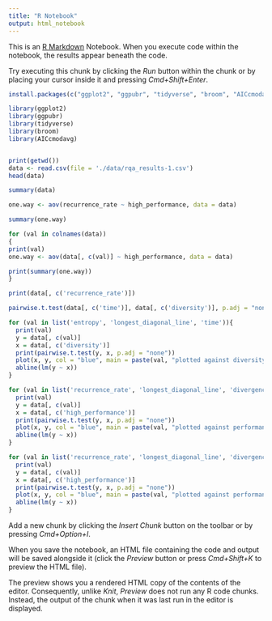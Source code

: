 ```yaml
---
title: "R Notebook"
output: html_notebook
---
```


This is an [R Markdown](http://rmarkdown.rstudio.com) Notebook. When you execute code within the notebook, the results appear beneath the code. 

Try executing this chunk by clicking the *Run* button within the chunk or by placing your cursor inside it and pressing *Cmd+Shift+Enter*. 
```r
install.packages(c("ggplot2", "ggpubr", "tidyverse", "broom", "AICcmodavg"))
```
```r
library(ggplot2)
library(ggpubr)
library(tidyverse)
library(broom)
library(AICcmodavg)
```
```r

```

```r
print(getwd())
data <- read.csv(file = './data/rqa_results-1.csv')
head(data)
```
```r
summary(data)
```
```r
one.way <- aov(recurrence_rate ~ high_performance, data = data)

summary(one.way)
```
```r
for (val in colnames(data))
{
print(val)
one.way <- aov(data[, c(val)] ~ high_performance, data = data)

print(summary(one.way))
}

```
```r
print(data[, c('recurrence_rate')])
```
```r
pairwise.t.test(data[, c('time')], data[, c('diversity')], p.adj = "none")
```
```r
for (val in list('entropy', 'longest_diagonal_line', 'time')){
  print(val)
  y = data[, c(val)]
  x = data[, c('diversity')]
  print(pairwise.t.test(y, x, p.adj = "none"))
  plot(x, y, col = "blue", main = paste(val, "plotted against diversity", sep=" "), xlab = "diversity", ylab = val)
  abline(lm(y ~ x))
}
```
```r
for (val in list('recurrence_rate', 'longest_diagonal_line', 'divergence', 'time')){
  print(val)
  y = data[, c(val)]
  x = data[, c('high_performance')]
  print(pairwise.t.test(y, x, p.adj = "none"))
  plot(x, y, col = "blue", main = paste(val, "plotted against performance", sep=" "), xlab = "diversity", ylab = val)
  abline(lm(y ~ x))
}
```
```r
for (val in list('recurrence_rate', 'longest_diagonal_line', 'divergence', 'time')){
  print(val)
  y = data[, c(val)]
  x = data[, c('high_performance')]
  print(pairwise.t.test(y, x, p.adj = "none"))
  plot(x, y, col = "blue", main = paste(val, "plotted against performance", sep=" "), xlab = "diversity", ylab = val)
  abline(lm(y ~ x))
}
```

Add a new chunk by clicking the *Insert Chunk* button on the toolbar or by pressing *Cmd+Option+I*.

When you save the notebook, an HTML file containing the code and output will be saved alongside it (click the *Preview* button or press *Cmd+Shift+K* to preview the HTML file). 

The preview shows you a rendered HTML copy of the contents of the editor. Consequently, unlike *Knit*, *Preview* does not run any R code chunks. Instead, the output of the chunk when it was last run in the editor is displayed.

